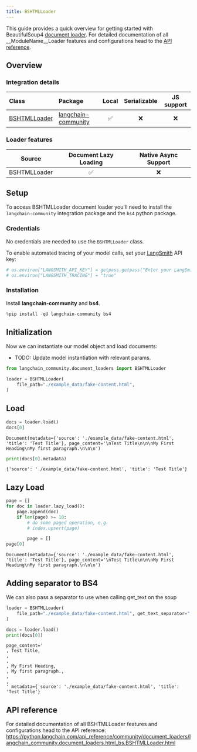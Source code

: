 ```yaml
---
title: BSHTMLLoader
---
```


This guide provides a quick overview for getting started with BeautifulSoup4 [document loader](https://python.langchain.com/docs/concepts/document_loaders). For detailed documentation of all __ModuleName__Loader features and configurations head to the [API reference](https://python.langchain.com/api_reference/community/document_loaders/langchain_community.document_loaders.html_bs.BSHTMLLoader.html).


## Overview
### Integration details


| Class | Package | Local | Serializable | JS support|
| :--- | :--- | :---: | :---: |  :---: |
| [BSHTMLLoader](https://python.langchain.com/api_reference/community/document_loaders/langchain_community.document_loaders.html_bs.BSHTMLLoader.html) | [langchain-community](https://python.langchain.com/api_reference/community/index.html) | ✅ | ❌ | ❌ | 
### Loader features
| Source | Document Lazy Loading | Native Async Support
| :---: | :---: | :---: | 
| BSHTMLLoader | ✅ | ❌ | 

## Setup

To access BSHTMLLoader document loader you'll need to install the `langchain-community` integration package and the `bs4` python package.

### Credentials

No credentials are needed to use the `BSHTMLLoader` class.

To enable automated tracing of your model calls, set your [LangSmith](https://docs.smith.langchain.com/) API key:


```python
# os.environ["LANGSMITH_API_KEY"] = getpass.getpass("Enter your LangSmith API key: ")
# os.environ["LANGSMITH_TRACING"] = "true"
```

### Installation

Install **langchain-community** and **bs4**.


```python
%pip install -qU langchain-community bs4
```

## Initialization

Now we can instantiate our model object and load documents:

- TODO: Update model instantiation with relevant params.


```python
from langchain_community.document_loaders import BSHTMLLoader

loader = BSHTMLLoader(
    file_path="./example_data/fake-content.html",
)
```

## Load


```python
docs = loader.load()
docs[0]
```



```output
Document(metadata={'source': './example_data/fake-content.html', 'title': 'Test Title'}, page_content='\nTest Title\n\n\nMy First Heading\nMy first paragraph.\n\n\n')
```



```python
print(docs[0].metadata)
```
```output
{'source': './example_data/fake-content.html', 'title': 'Test Title'}
```
## Lazy Load


```python
page = []
for doc in loader.lazy_load():
    page.append(doc)
    if len(page) >= 10:
        # do some paged operation, e.g.
        # index.upsert(page)

        page = []
page[0]
```



```output
Document(metadata={'source': './example_data/fake-content.html', 'title': 'Test Title'}, page_content='\nTest Title\n\n\nMy First Heading\nMy first paragraph.\n\n\n')
```


## Adding separator to BS4

We can also pass a separator to use when calling get_text on the soup


```python
loader = BSHTMLLoader(
    file_path="./example_data/fake-content.html", get_text_separator=", "
)

docs = loader.load()
print(docs[0])
```
```output
page_content='
, Test Title, 
, 
, 
, My First Heading, 
, My first paragraph., 
, 
, 
' metadata={'source': './example_data/fake-content.html', 'title': 'Test Title'}
```
## API reference

For detailed documentation of all BSHTMLLoader features and configurations head to the API reference: https://python.langchain.com/api_reference/community/document_loaders/langchain_community.document_loaders.html_bs.BSHTMLLoader.html
